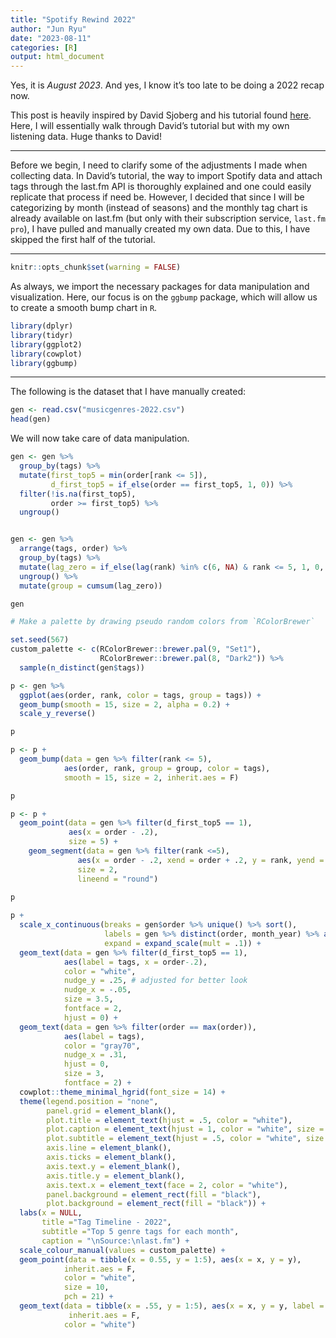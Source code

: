 ```yaml
---
title: "Spotify Rewind 2022"
author: "Jun Ryu"
date: "2023-08-11"
categories: [R]
output: html_document
---
```


Yes, it is *August 2023*. And yes, I know it's too late to be doing a 2022 recap now.

This post is heavily inspired by David Sjoberg and his tutorial found [here](https://github.com/davidsjoberg/ggbump/wiki/My-year-on-Spotify). Here, I will essentially walk through David's tutorial but with my own listening data. Huge thanks to David!

---

Before we begin, I need to clarify some of the adjustments I made when collecting data. In David's tutorial, the way to import Spotify data and attach tags through the last.fm API is thoroughly explained and one could easily replicate that process if need be. However, I decided that since I will be categorizing by month (instead of seasons) and the monthly tag chart is already available on last.fm (but only with their subscription service, `last.fm pro`), I have pulled and manually created my own data. Due to this, I have skipped the first half of the tutorial.

---

```r
knitr::opts_chunk$set(warning = FALSE) 
```

As always, we import the necessary packages for data manipulation and visualization. Here, our focus is on the `ggbump` package, which will allow us to create a smooth bump chart in `R`.

```r
library(dplyr)
library(tidyr) 
library(ggplot2)
library(cowplot)
library(ggbump)
```

---

The following is the dataset that I have manually created:

```r
gen <- read.csv("musicgenres-2022.csv")
head(gen)
```

We will now take care of data manipulation. 

```r
gen <- gen %>%
  group_by(tags) %>%
  mutate(first_top5 = min(order[rank <= 5]),
         d_first_top5 = if_else(order == first_top5, 1, 0)) %>%
  filter(!is.na(first_top5),
         order >= first_top5) %>%
  ungroup()


gen <- gen %>% 
  arrange(tags, order) %>% 
  group_by(tags) %>% 
  mutate(lag_zero = if_else(lag(rank) %in% c(6, NA) & rank <= 5, 1, 0, 0)) %>% 
  ungroup() %>% 
  mutate(group = cumsum(lag_zero))

gen

```


```r
# Make a palette by drawing pseudo random colors from `RColorBrewer`

set.seed(567)
custom_palette <- c(RColorBrewer::brewer.pal(9, "Set1"),
                    RColorBrewer::brewer.pal(8, "Dark2")) %>% 
  sample(n_distinct(gen$tags))

p <- gen %>% 
  ggplot(aes(order, rank, color = tags, group = tags)) +
  geom_bump(smooth = 15, size = 2, alpha = 0.2) +
  scale_y_reverse() 

p
```


```r
p <- p +
  geom_bump(data = gen %>% filter(rank <= 5), 
            aes(order, rank, group = group, color = tags), 
            smooth = 15, size = 2, inherit.aes = F)

p

```

```r
p <- p + 
  geom_point(data = gen %>% filter(d_first_top5 == 1),
             aes(x = order - .2),
             size = 5) +
    geom_segment(data = gen %>% filter(rank <=5),
               aes(x = order - .2, xend = order + .2, y = rank, yend = rank),
               size = 2,
               lineend = "round")
    
p

```

```r
p +
  scale_x_continuous(breaks = gen$order %>% unique() %>% sort(),
                     labels = gen %>% distinct(order, month_year) %>% arrange(order) %>% pull(month_year), 
                     expand = expand_scale(mult = .1)) +
  geom_text(data = gen %>% filter(d_first_top5 == 1),
            aes(label = tags, x = order-.2),
            color = "white",
            nudge_y = .25, # adjusted for better look
            nudge_x = -.05,
            size = 3.5,
            fontface = 2,
            hjust = 0) +
  geom_text(data = gen %>% filter(order == max(order)),
            aes(label = tags),
            color = "gray70",
            nudge_x = .31,
            hjust = 0,
            size = 3,
            fontface = 2) +
  cowplot::theme_minimal_hgrid(font_size = 14) +
  theme(legend.position = "none",
        panel.grid = element_blank(),
        plot.title = element_text(hjust = .5, color = "white"),
        plot.caption = element_text(hjust = 1, color = "white", size = 8),
        plot.subtitle = element_text(hjust = .5, color = "white", size = 10),
        axis.line = element_blank(),
        axis.ticks = element_blank(),
        axis.text.y = element_blank(),
        axis.title.y = element_blank(),
        axis.text.x = element_text(face = 2, color = "white"),
        panel.background = element_rect(fill = "black"),
        plot.background = element_rect(fill = "black")) +
  labs(x = NULL,
       title ="Tag Timeline - 2022",
       subtitle ="Top 5 genre tags for each month",
       caption = "\nSource:\nlast.fm") +
  scale_colour_manual(values = custom_palette) +
  geom_point(data = tibble(x = 0.55, y = 1:5), aes(x = x, y = y), 
            inherit.aes = F,
            color = "white",
            size = 10,
            pch = 21) +
  geom_text(data = tibble(x = .55, y = 1:5), aes(x = x, y = y, label = y), 
             inherit.aes = F,
            color = "white")
```





















